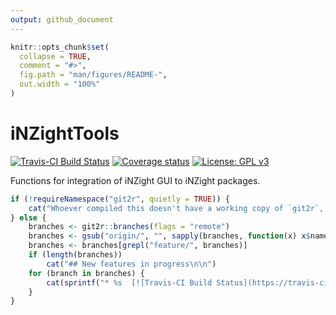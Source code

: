 ```yaml
---
output: github_document
---
```


<!-- README.md is generated from README.Rmd. Please edit that file -->

```r
knitr::opts_chunk$set(
  collapse = TRUE,
  comment = "#>",
  fig.path = "man/figures/README-",
  out.width = "100%"
)
```

# iNZightTools
[![Travis-CI Build Status](https://travis-ci.org/iNZightVIT/iNZightTools.svg?branch=master)](https://travis-ci.org/iNZightVIT/iNZightTools)
[![Coverage status](https://codecov.io/gh/iNZightVIT/iNZightTools/branch/master/graph/badge.svg)](https://codecov.io/github/iNZightVIT/iNZightTools?branch=master)
[![License: GPL v3](https://img.shields.io/badge/License-GPL%20v3-blue.svg)](http://www.gnu.org/licenses/gpl-3.0)

Functions for integration of iNZight GUI to iNZight packages.

```r
if (!requireNamespace("git2r", quietly = TRUE)) {
    cat("Whoever compiled this doesn't have a working copy of `git2r`, so I can't show you.")
} else {
    branches <- git2r::branches(flags = "remote")
    branches <- gsub("origin/", "", sapply(branches, function(x) x$name))
    branches <- branches[grepl("feature/", branches)]
    if (length(branches))
        cat("## New features in progress\n\n")
    for (branch in branches) {
        cat(sprintf("* %s  [![Travis-CI Build Status](https://travis-ci.org/iNZightVIT/iNZightTools.svg?branch=%s)](https://travis-ci.org/iNZightVIT/iNZightTools/branches) [![Coverage status](https://codecov.io/gh/iNZightVIT/iNZightTools/branch/%s/graph/badge.svg)](https://codecov.io/github/iNZightVIT/iNZightTools?branch=%s)\n", branch, branch, branch, branch))
    }
}
```
